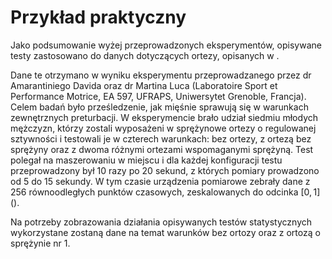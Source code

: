 # Przykład praktyczny

```{=latex}
\fancyhead[LO]{\textbf{\small{Tytuł rozdziału z kodem R}}}
\renewcommand{\headrulewidth}{0.5pt}
```

Jako podsumowanie wyżej przeprowadzonych eksperymentów, opisywane testy zastosowano do danych dotyczących ortezy, opisanych w \cite{Zhang}.

Dane te otrzymano w wyniku eksperymentu przeprowadzanego przez dr Amarantiniego Davida oraz dr Martina Luca (Laboratoire Sport et Performance Motrice, EA 597, UFRAPS, Uniwersytet Grenoble, Francja). Celem badań było prześledzenie, jak mięśnie sprawują się w warunkach zewnętrznych preturbacji. W eksperymencie brało udział siedmiu młodych mężczyzn, którzy zostali wyposażeni w sprężynowe ortezy o regulowanej sztywności i testowali je w czterech warunkach: bez ortezy, z ortezą bez sprężyny oraz z dwoma różnymi ortezami wspomaganymi sprężyną. Test polegał na maszerowaniu w miejscu i dla każdej konfiguracji testu przeprowadzony był 10 razy po 20 sekund, z których pomiary prowadzono od 5 do 15 sekundy. W tym czasie urządzenia pomiarowe zebrały dane z 256 równoodległych punktów czasowych, zeskalowanych do odcinka $[0,1]$ (\cite{Smaga}).

Na potrzeby zobrazowania działania opisywanych testów statystycznych wykorzystane zostaną dane na temat warunków bez ortozy oraz z ortozą o sprężynie nr 1.